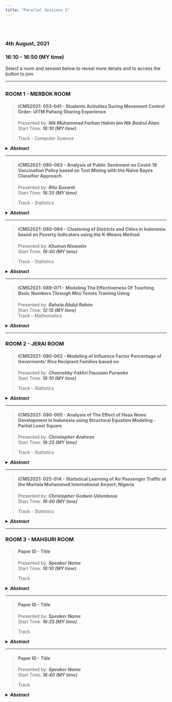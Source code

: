 ```yaml
---
title: "Parallel Sessions 2"
---
```


<link rel="stylesheet" href="styles.css" type="text/css">

<br></br>  

### **4th August, 2021**  
### **16:10 - 16:50 (MY time)**  

Select a room and session below to reveal more details and to access the button to join.  

***  

## {.tabset}  

### **ROOM 1 - MERBOK ROOM**  

> #### **iCMS2021: 053-041 - Students Activities During Movement Control Order: UiTM Pahang Sharing Experience**  
> Presented by: **_Nik Muhammad Farhan Hakim bin Nik Badrul Alam_**  
> Start Time: **_16:10 (MY time)_**  
> 
> Track - Computer Science   

<details>
<summary>**_Abstract_**</summary>  
<p>
*It has been more than a year since COVID-19 the first reported in Wuhan, China. As an impact of this pandemic, the whole world is still struggling to recover its economic growth. The education system has also been affected by the current situation, where online learning has taken over the physical classes. Due to this, most students in Malaysia today are following their courses from home instead of at their campus. Moreover, a Movement Control Order (MCO) implemented by Malaysia's government has strictly controlled the social and economic activities in the country. There are plenty of activities to fill Universiti Teknologi MARA Pahang students' Jengka Campus time during the lockdown. The researchers used a Simple Random Sampling technique in distributing the online survey questionnaires to a sample that consists of 213 students. Data of the students' activities were summarised using descriptive statistics. However, a Chi-Square test was used to determine the association between the student's activities and demographic characteristics.Based on the finding, most male and female students did not make a to-do list with a 73% and 68% percentage, respectively.  As a result, most male students enjoyed their day during MCO with a ratio of 57%, while most of the female students did not feel happy their weekend with a percentage of 52%. Many students spent more than four hours on revision and social media activities, 25% and 27%, respectively. Besides, most students only spent less than one hour on their family and reading activity, 31% and 53% respectively. Apart from that, 48% of students slept for more than four hours on the weekend during an MCO. Furthermore, there are associations between students' weekend activities and their demographic characteristics. The study concludes that cooking activities were influences by gender, shopping and part-time job activities controlled by the program. In contrast, the video game and outdoor game activities significantly affect students' interest in their current semester.*  

<!-- [**Speaker Name, Country**]()   -->

<!-- [[Join]]()   -->
</p>
</details>

---  

> #### **iCMS2021: 080-063 - Analysis of Public Sentiment on Covid-19 Vaccination Policy based on Text Mining with the Naïve Bayes Classifier Approach**  
> Presented by: **_Rita Susanti_**  
> Start Time: **_16:25 (MY time)_**  
> 
> Track - Statistics   

<details>
<summary>**_Abstract_**</summary>  
<p>
*One of the goals in the SDGs, which is to ensure a healthy life and promote the welfare of all people of all ages, has become difficult to maintain since the emergence of Covid-19 in Indonesia in March 2020. Thus, the Indonesian government has issued a policy regarding the procurement of vaccines and the implementation of vaccinations through Presidential Regulation Number 99 of 2020. Meanwhile, the public's perception of the Covid-19 vaccine that appears varies that will affect the Covid-19 vaccination process in Indonesia, so a sentiment analysis needs to be carried out to free Indonesia from the Covid-19 pandemic. By using the text mining method, the primary data collected is in the form of public opinions from Twitter. With the Naïve Bayes Classifier approach, it is concluded that the model is consistent and good enough to be used to classify public sentiment regarding the Covid-19 vaccination policy.*  

<!-- [**Speaker Name, Country**]()   -->

<!-- [[Join]]()   -->
</p>
</details>  

---  

> #### **iCMS2021: 080-064 - Clustering of Districts and Cities in Indonesia based on Poverty Indicators using the K-Means Method**  
> Presented by: **_Khoirun Niswatin_**  
> Start Time: **_16:40 (MY time)_**  
> 
> Track - Statistics   

<details>
<summary>**_Abstract_**</summary>  
<p>
*Poverty is a multidimensional problem caused by various aspects and has an impact on many aspects of life. As one of the objectives of the Sustainable Development Goals (SDG’s), poverty eradication aims to improve welfare in all forms everywhere. Therefore, regional clustering is carried out based on poverty indicators as one of the alternatives to solve poverty problems in Indonesia. In this research, the mapping will be carried out based on districts and cities, so that the core problems in each region can be identified. By using the K-Means clustering method, eight clusters of districts and cities with different poverty levels were obtained. Each cluster member from the very not poor to very poor level is 130, 76, 126, 98, 66, 5, 5, and 8 districts and cities. Thus, most districts and cities in Indonesia are categorized as prosperous, only some region need special attention and treatment from the government.*  

<!-- [**Speaker Name, Country**]()   -->

<!-- [[Join]]()   -->
</p>
</details>  

---

> #### **iCMS2021: 089-071 - Modeling The Effectiveness Of Teaching Basic Numbers Through Mini Tennis Training  Using**  
> Presented by: **_Rahela Abdul Rahim_**  
> Start Time: **_12:15 (MY time)_**  
> Track - Mathematics   

<details>
<summary>**_Abstract_**</summary>  
<p>
*Mathematics is often considered a difficult and boring subject for most children because its use in daily activities is not given proper emphasis. The activity of counting numbers in ascending order is the basis of learning mathematics. While the activity of playing through physical movement is the most popular activity by children. Therefore, an approach should be taken to build a relationship between mathematics learning and physical activity games so that children can gain skills in both areas in parallel and can save time, energy and human resource costs. This study pioneered the technique of learning to make basic number calculations for children through a tennis mini game called AB-kiRA. To measure the effectiveness of this technique a Markov chain model was developed to analyze the performance of trainees in making basic number calculations during mini tennis training. Data from 150 training trials were used to generate the transition matrix. Next a calculation to obtain the probability of the equilibrium state is performed. The results show that the trainees will be able to master the basic number counting skills after 10 attempts are made through the shot of the ball made by the trainee. This information can be the basis of a guide for training other mini tennis trainee children in mastering basic number counting skills.*  
</p>
</details>  

***  

### **ROOM 2 - JERAI ROOM**  

> #### **iCMS2021: 080-062 - Modeling of Influence Factor Percentage of Goverments' Rice Recipient Families based on **  
> Presented by: **_Chaerobby Fakhri Fauzaan Purwoko_**  
> Start Time: **_16:10 (MY time)_**  
> 
> Track - Statistics   

<details>
<summary>**_Abstract_**</summary>  
<p>
*Corona Virus Disease 2019 (COVID-19) pandemic has disrupted the targets of most countries including achieving the Sustainable Development Goals (SDGs), such as minimize poverty and hunger levels. For this reason, Indonesia’s Government has implemented the rice for prosperous family program. In this study, the influence factor of the percentage of poor families receiving rice for prosperous family program is modeled based on the Fourier series estimator. The selection of the best Fourier series estimator was based on the smallest Generalized Cross Validation (GCV) value for the oscillation parameter. The results of this study are the estimation of the Fourier Cosine series with oscillation parameter equals to 4 which has a GCV value of 1.2317 x 10-11, MSE of 0.0006807645, and R2 of 99.412%. These results can become recommendations for the government for food security stability and provision of equals social protection for all Indonesian to achieve the SDGs target. *  

<!-- [**Speaker Name, Country**]()   -->

<!-- [[Join]]()   -->
</p>
</details>

---  

> #### **iCMS2021: 080-065 - Analysis of The Effect of Hoax News Development in Indonesia using Structural Equation Modeling - Partial Least Square **  
> Presented by: **_Christopher Andreas_**  
> Start Time: **_16:25 (MY time)_**  
> 
> Track - Statistics   

<details>
<summary>**_Abstract_**</summary>  
<p>
*Freedom of the press as one of the pillars of the Sustainable Development Goals (SDGs) has made information dissemination more widespread. However, this freedom is followed by the development of hoax news that continues to grow in Indonesia. For this reason, a study was conducted to analyze the factors that significantly influence the development of hoax news in Indonesia. In this case, the exogenous variables used are internal factors, external factors, media credibility, and government regulations. The endogenous variables used are the development of hoax news in mass media and social media. By applying the Structural Equation Modeling-Partial Least Square (SEM-PLS) method, it is found that internal factors and government regulations have a significant influence on the development of hoax news on social media. Through this research, policy recommendations related to internal factors and government regulations can be formulated so that the development of hoax news can be minimized.*  

<!-- [**Speaker Name, Country**]()   -->

<!-- [[Join]]()   -->
</p>
</details>  

---  

> #### **iCMS2021: 025-014 - Statistical Learning of Air Passenger Traffic at the Murtala Muhammed International Airport, Nigeria**  
> Presented by: **_Christopher Godwin Udomboso_**  
> Start Time: **_16:40 (MY time)_**  
> 
> Track - Statistics   

<details>
<summary>**_Abstract_**</summary>  
<p>
*Based on previous studies, airline sectors planning, development, and management need reliable forecasts of air passenger traffic flow. In this research, the performance of Artificial Neural Network (ANN) and Support Vector Machine (SVM) models were investigated on predicting air passenger traffic in the Murtala Interna-tional Airport Nigeria. Past eleven years’ monthly data (2007-2018) obtained from Statistics Department of the Nigerian Airspace Management Agency (NAMA), MMIA, Lagos were used. ANN models with back-propagation steepest descent estimation techniques was compared with the SVM models with different kernels. The comparative evaluation of these proposed models were the Root Mean Square Error (RMSE) and the statistical loss function. The efficiency of the ANN model was found to be much better than that of the SVM model in predicting the domestic air passenger traffic flow, while the SVM model predicted the foreign air passenger traffic flow more efficiently than the ANN model.*  

<!-- [**Speaker Name, Country**]()   -->

<!-- [[Join]]()   -->
</p>
</details>  

***  

### **ROOM 3 - MAHSURI ROOM**  

> #### **Paper ID - Title**  
> Presented by: **_Speaker Name_**  
> Start Time: **_16:10 (MY time)_**  
> 
> Track   

<details>
<summary>**_Abstract_**</summary>  
<p>
*Place or insert abstract here*  

[**Speaker Name, Country**]()  

[[Join]]()  
</p>
</details>

---  

> #### **Paper ID - Title**  
> Presented by: **_Speaker Name_**  
> Start Time: **_16:25 (MY time)_**  
> 
> Track   

<details>
<summary>**_Abstract_**</summary>  
<p>
*Place or insert abstract here*  

[**Speaker Name, Country**]()  

[[Join]]()  
</p>
</details>  

---  

> #### **Paper ID - Title**  
> Presented by: **_Speaker Name_**  
> Start Time: **_16:40 (MY time)_**  
> 
> Track   

<details>
<summary>**_Abstract_**</summary>  
<p>
*Place or insert abstract here*  

[**Speaker Name, Country**]()  

[[Join]]()  
</p>
</details>  
